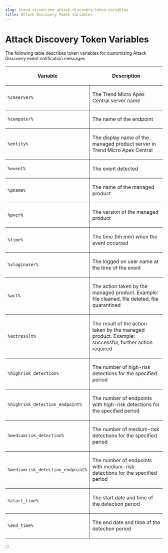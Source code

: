```yaml
---
slug: trend-vision-one-attack-discovery-token-variables
title: Attack Discovery Token Variables
---
```

# Attack Discovery Token Variables

The following table describes token variables for customizing Attack Discovery event notification messages.

<table>
<colgroup>
<col style="width: 25%" />
<col style="width: 75%" />
</colgroup>
<thead>
<tr>
<th><p>Variable</p></th>
<th><p>Description</p></th>
</tr>
</thead>
<tbody>
<tr>
<td style="border-bottom-width: 1px; border-bottom-style: solid; border-right-width: 1px; border-right-style: solid"><p><code>%cmserver%</code></p></td>
<td style="border-bottom-width: 1px; border-bottom-style: solid"><p>The Trend Micro Apex Central server name</p></td>
</tr>
<tr>
<td style="border-bottom-width: 1px; border-bottom-style: solid; border-right-width: 1px; border-right-style: solid"><p><code>%computer%</code></p></td>
<td style="border-bottom-width: 1px; border-bottom-style: solid"><p>The name of the endpoint</p></td>
</tr>
<tr>
<td style="border-bottom-width: 1px; border-bottom-style: solid; border-right-width: 1px; border-right-style: solid"><p><code>%entity%</code></p></td>
<td style="border-bottom-width: 1px; border-bottom-style: solid"><p>The display name of the managed product server in Trend Micro Apex Central</p></td>
</tr>
<tr>
<td style="border-bottom-width: 1px; border-bottom-style: solid; border-right-width: 1px; border-right-style: solid"><p><code>%event%</code></p></td>
<td style="border-bottom-width: 1px; border-bottom-style: solid"><p>The event detected</p></td>
</tr>
<tr>
<td style="border-bottom-width: 1px; border-bottom-style: solid; border-right-width: 1px; border-right-style: solid"><p><code>%pname%</code></p></td>
<td style="border-bottom-width: 1px; border-bottom-style: solid"><p>The name of the managed product</p></td>
</tr>
<tr>
<td style="border-bottom-width: 1px; border-bottom-style: solid; border-right-width: 1px; border-right-style: solid"><p><code>%pver%</code></p></td>
<td style="border-bottom-width: 1px; border-bottom-style: solid"><p>The version of the managed product</p></td>
</tr>
<tr>
<td style="border-bottom-width: 1px; border-bottom-style: solid; border-right-width: 1px; border-right-style: solid"><p><code>%time%</code></p></td>
<td style="border-bottom-width: 1px; border-bottom-style: solid"><p>The time (hh:mm) when the event occurred</p></td>
</tr>
<tr>
<td style="border-bottom-width: 1px; border-bottom-style: solid; border-right-width: 1px; border-right-style: solid"><p><code>%vloginuser%</code></p></td>
<td style="border-bottom-width: 1px; border-bottom-style: solid"><p>The logged on user name at the time of the event</p></td>
</tr>
<tr>
<td style="border-bottom-width: 1px; border-bottom-style: solid; border-right-width: 1px; border-right-style: solid"><p><code>%act%</code></p></td>
<td style="border-bottom-width: 1px; border-bottom-style: solid"><p>The action taken by the managed product. Example: file cleaned, file deleted, file quarantined</p></td>
</tr>
<tr>
<td style="border-bottom-width: 1px; border-bottom-style: solid; border-right-width: 1px; border-right-style: solid"><p><code>%actresult%</code></p></td>
<td style="border-bottom-width: 1px; border-bottom-style: solid"><p>The result of the action taken by the managed product. Example: successful, further action required</p></td>
</tr>
<tr>
<td style="border-bottom-width: 1px; border-bottom-style: solid; border-right-width: 1px; border-right-style: solid"><p><code>%highrisk_detection%</code></p></td>
<td style="border-bottom-width: 1px; border-bottom-style: solid"><p>The number of high-risk detections for the specified period</p></td>
</tr>
<tr>
<td style="border-bottom-width: 1px; border-bottom-style: solid; border-right-width: 1px; border-right-style: solid"><p><code>%highrisk_detection_endpoint%</code></p></td>
<td style="border-bottom-width: 1px; border-bottom-style: solid"><p>The number of endpoints with high-risk detections for the specified period</p></td>
</tr>
<tr>
<td style="border-bottom-width: 1px; border-bottom-style: solid; border-right-width: 1px; border-right-style: solid"><p><code>%mediumrisk_detection%</code></p></td>
<td style="border-bottom-width: 1px; border-bottom-style: solid"><p>The number of medium-risk detections for the specified period</p></td>
</tr>
<tr>
<td style="border-bottom-width: 1px; border-bottom-style: solid; border-right-width: 1px; border-right-style: solid"><p><code>%mediumrisk_detection_endpoint%</code></p></td>
<td style="border-bottom-width: 1px; border-bottom-style: solid"><p>The number of endpoints with medium-risk detections for the specified period</p></td>
</tr>
<tr>
<td style="border-bottom-width: 1px; border-bottom-style: solid; border-right-width: 1px; border-right-style: solid"><p><code>%start_time%</code></p></td>
<td style="border-bottom-width: 1px; border-bottom-style: solid"><p>The start date and time of the detection period</p></td>
</tr>
<tr>
<td style="border-right-width: 1px; border-right-style: solid"><p><code>%end_time%</code></p></td>
<td><p>The end date and time of the detection period</p></td>
</tr>
</tbody>
</table>
:::
